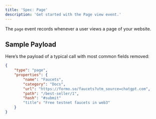 ```yaml
---
title: 'Spec: Page'
description: 'Get started with the Page view event.'
---
```


The `page` event records whenever a user views a page of your website.

## Sample Payload

Here’s the payload of a typical call with most common fields removed:


```json
{
    "type": "page",   
    "properties": {
        "name": "Faucets",
        "category": "Docs",
        "url": "https://formo.so/faucets?utm_source=chatgpt.com",
        "path": "/best-seller/1",
        "hash": "#submit"
        "title": "Free testnet faucets in web3"
    }
}
```